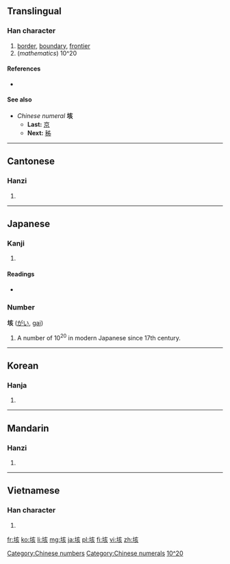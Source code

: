 {{also|陔}}
==Translingual==

===Han character===
{{Han char|rn=32|rad=土|as=06|sn=9|four=4018<sub>2</sub>|canj=土卜女人 (GYVO)|ids=⿰[[土]][[亥]]}}

# [[border]], [[boundary]], [[frontier]]
# (''mathematics'') 10^20

====References====
* {{Han ref|kx=0227.400|dkj=05040|dj=0463.260|hdz=10441.130|uh=5793|ud=22419|bh=ABB2|bd=43954}}

====See also====
* ''Chinese numeral'' '''垓 '''
** '''Last:''' [[京]]
** '''Next:''' [[秭]]

[[Category:Chinese numbers]]
[[Category:Chinese numerals]]

----

==Cantonese==

===Hanzi===
{{yue-hanzi|jyut=[[goi1]]|y=goi1}}

# {{defn|lang=yue|sort=土06}}

----

==Japanese==

===Kanji===
{{ja-kanji|grade=|rs=土06}}

# {{defn|lang=ja|sort=土06}}

====Readings====
* {{ja-readings|on=[[がい]] (''gai''), [[かい]] (''kai'')|kun=[[はて]] (''hate'')}}

===Number===
'''垓''' ([[がい]], [[gai]])

# A number of 10<sup>20</sup> in modern Japanese since 17th century.

[[Category:Japanese numbers|10^20]]

----

==Korean==

===Hanja===
{{ko-hanja|hangeul=해|rv=hae|mr=hae}}

# {{defn|lang=ko|sort=土06}}

----

==Mandarin==

===Hanzi===
{{cmn-hanzi|pin=[[gāi]] ([[gai1]]), [[hòu]] ([[hou4]])|wg=kai<sup>1</sup>, hou<sup>4</sup>}}

# {{defn|lang=cmn|sort=土06}}

----

==Vietnamese==

===Han character===
{{vi-hantu|[[cai]], [[gay]], [[gây]]|rs=土06}}

# {{defn|lang=vi|sort=土06}}

[[fr:垓]]
[[ko:垓]]
[[li:垓]]
[[mg:垓]]
[[ja:垓]]
[[pl:垓]]
[[fi:垓]]
[[vi:垓]]
[[zh:垓]]